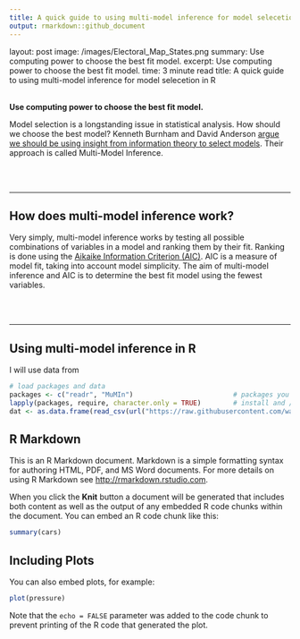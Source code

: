 ```yaml
---
title: A quick guide to using multi-model inference for model selecetion in R
output: rmarkdown::github_document
---
```

layout: post
image: /images/Electoral_Map_States.png
summary: Use computing power to choose the best fit model.
excerpt: Use computing power to choose the best fit model.
time: 3 minute read
title: A quick guide to using multi-model inference for model selecetion in R

<br>
**Use computing power to choose the best fit model.**

Model selection is a longstanding issue in statistical analysis. How should we choose the best model? Kenneth Burnham and David Anderson [argue we should be using insight from information theory to select models](https://www.springer.com/gp/book/9780387953649). Their approach is called Multi-Model Inference.

<br>
<br>

***

## How does multi-model inference work?

Very simply, multi-model inference works by testing all possible combinations of variables in a model and ranking them by their fit. Ranking is done using the [Aikaike Information Criterion (AIC)](https://en.wikipedia.org/wiki/Akaike_information_criterion). AIC is a measure of model fit, taking into account model simplicity. The aim of multi-model inference and AIC is to determine the best fit model using the fewest variables.

<br>
<br>

***

## Using multi-model inference in R

I will use data from 

```r
# load packages and data
packages <- c("readr", "MuMIn")                         # packages you will need
lapply(packages, require, character.only = TRUE)        # install and / or load packages
dat <- as.data.frame(read_csv(url("https://raw.githubusercontent.com/waltscience/mumin-r/master/understory.csv")))
```

## R Markdown

This is an R Markdown document. Markdown is a simple formatting syntax for authoring HTML, PDF, and MS Word documents. For more details on using R Markdown see <http://rmarkdown.rstudio.com>.

When you click the **Knit** button a document will be generated that includes both content as well as the output of any embedded R code chunks within the document. You can embed an R code chunk like this:

```r
summary(cars)
```

## Including Plots

You can also embed plots, for example:

```r
plot(pressure)
```

Note that the `echo = FALSE` parameter was added to the code chunk to prevent printing of the R code that generated the plot.
